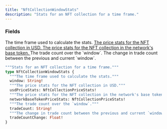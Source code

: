 ```yaml
---
title: "NftCollectionWindowStats"
description: "Stats for an NFT collection for a time frame."
---
```


### Fields

<ResponseField name="window" type="String!" required>
  The time frame used to calculate the stats.
</ResponseField>

<a href="/api-reference/types/nftcollectionpricestats">
  <ResponseField name="usdPriceStats" type="NftCollectionPriceStats!" required>
    The price stats for the NFT collection in USD.
  </ResponseField>
</a>

<a href="/api-reference/types/nftcollectionpricestats">
  <ResponseField name="networkBaseTokenPriceStats" type="NftCollectionPriceStats!" required>
    The price stats for the NFT collection in the network's base token.
  </ResponseField>
</a>

<ResponseField name="tradeCount" type="String!" required>
  The trade count over the `window`.
</ResponseField>

<ResponseField name="tradeCountChange" type="Float!" required>
  The change in trade count between the previous and current `window`.
</ResponseField>


```graphql NftCollectionWindowStats
"""Stats for an NFT collection for a time frame."""
type NftCollectionWindowStats {
  """The time frame used to calculate the stats."""
  window: String!
  """The price stats for the NFT collection in USD."""
  usdPriceStats: NftCollectionPriceStats!
  """The price stats for the NFT collection in the network's base token."""
  networkBaseTokenPriceStats: NftCollectionPriceStats!
  """The trade count over the `window`."""
  tradeCount: String!
  """The change in trade count between the previous and current `window`."""
  tradeCountChange: Float!
}
```

